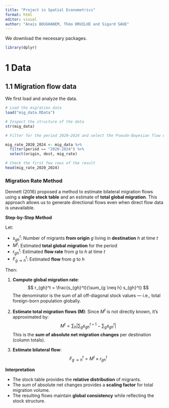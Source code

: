 ```yaml
---
title: "Project in Spatial Econometrics"
format: html
editor: visual
author: "Anaïs BOUGHANEM, Théo DRUILHE and Sigurd SAUE"
---
```


We download the necessary packages.

```r
library(dplyr)
```

# 1 Data

## 1.1 Migration flow data

We first load and analyze the data.

```r
# Load the migration data
load("mig_data.RData")

# Inspect the structure of the data
str(mig_data)
```

```r
# Filter for the period 2020–2024 and select the Pseudo-Bayesian flow estimates

mig_rate_2020_2024 <- mig_data %>%
  filter(period == "2020-2024") %>%
  select(origin, dest, mig_rate)

# Check the first few rows of the result
head(mig_rate_2020_2024)
```

### Migration Rate Method

Dennett (2016) proposed a method to estimate bilateral migration flows using a **single stock table** and an estimate of **total global migration**. This approach allows us to generate directional flows even when direct flow data is unavailable.

**Step-by-Step Method**

Let:

- $s_{gh}^t$: Number of migrants **from origin** $g$ living in **destination** $h$ at time $t$
- $M^t$: Estimated **total global migration** for the period
- $r_{gh}^t$: Estimated **flow rate** from $g$ to $h$ at time $t$
- $F_{g \rightarrow h}^t$: Estimated **flow** from $g$ to $h$

Then:

1. **Compute global migration rate**:
   $$
   r_{gh}^t = \frac{s_{gh}^t}{\sum_{g \neq h} s_{gh}^t}
   $$
   The denominator is the sum of all off-diagonal stock values — i.e., total foreign-born population globally.

2. **Estimate total migration flows (M)**:
   Since $M^t$ is not directly known, it's approximated by:
   $$
   M^t = \sum_h \left| \sum_g s_{gh}^{t+1} - \sum_g s_{gh}^{t} \right|
   $$
   This is the **sum of absolute net migration changes** per destination (column totals).

3. **Estimate bilateral flow**:
   $$
   F_{g \rightarrow h}^t = M^t \times r_{gh}^t
   $$

**Interpretation**

- The stock table provides the **relative distribution** of migrants.
- The sum of absolute net changes provides a **scaling factor** for total migration volume.
- The resulting flows maintain **global consistency** while reflecting the stock structure.